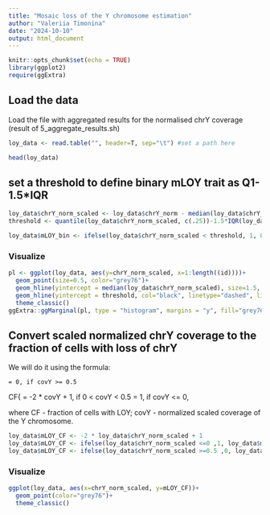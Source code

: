 ```yaml
---
title: "Mosaic loss of the Y chromosome estimation"
author: "Valeriia Timonina"
date: "2024-10-10"
output: html_document
---
```


```r
knitr::opts_chunk$set(echo = TRUE)
library(ggplot2)
require(ggExtra)
```


## Load the data

Load the file with aggregated results for the normalised chrY coverage (result of 5_aggregate_results.sh)


```r
loy_data <- read.table("", header=T, sep="\t") #set a path here

head(loy_data)
```


## set a threshold to define binary mLOY trait as Q1-1.5*IQR


```r
loy_data$chrY_norm_scaled <- loy_data$chrY_norm - median(loy_data$chrY_norm) + 0.5 # rescale
threshold <- quantile(loy_data$chrY_norm_scaled, c(.25))-1.5*IQR(loy_data$chrY_norm_scaled) # set a threshold to define binary mLOY

loy_data$mLOY_bin <- ifelse(loy_data$chrY_norm_scaled < threshold, 1, 0) # everyone with chrY coverage below threshold are mLOY cases
```

### Visualize 

```r
pl <- ggplot(loy_data, aes(y=chrY_norm_scaled, x=1:length((id))))+
  geom_point(size=0.5, color="grey76")+
  geom_hline(yintercept = median(loy_data$chrY_norm_scaled), size=1.5, col="darkred")+
  geom_hline(yintercept = threshold, col="black", linetype="dashed", linewidth=1.5)+
  theme_classic()
ggExtra::ggMarginal(pl, type = "histogram", margins = "y", fill="grey76")
```

## Convert scaled normalized chrY coverage to the fraction of cells with loss of chrY

We will do it using the formula:

    = 0, if covY >= 0.5 
CF{ = -2 * covY + 1, if 0 < covY < 0.5
    = 1, if covY <= 0,

where CF - fraction of cells with LOY; covY - normalized scaled coverage of the Y chromosome.

```r
loy_data$mLOY_CF <- -2 * loy_data$chrY_norm_scaled + 1
loy_data$mLOY_CF <- ifelse(loy_data$chrY_norm_scaled <=0 ,1, loy_data$mLOY_CF)
loy_data$mLOY_CF <- ifelse(loy_data$chrY_norm_scaled >=0.5 ,0, loy_data$mLOY_CF)
```


### Visualize 

```r
ggplot(loy_data, aes(x=chrY_norm_scaled, y=mLOY_CF))+
  geom_point(color="grey76")+
  theme_classic()
```


